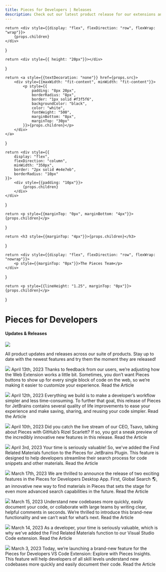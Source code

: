 ```yaml
---
title: Pieces for Developers | Releases
description: Check out our latest product release for our extensions and plugins and learn how to use never before seen features.
---
```



    return <div style={{display: "flex", flexDirection: "row", flexWrap: "wrap"}}>
        {props.children}
    </div>
}

    return <div style={{ height: "20px"}}></div>
}

    return <a style={{textDecoration: "none"}} href={props.src}>
        <div style={{maxWidth: "fit-content", minWidth: "fit-content"}}>
            <p style={{
                padding: "8px 20px",
                borderRadius: "8px",
                border: "1px solid #f3f5f6",
                backgroundColor: "black",
                color: "white",
                fontWeight: "500",
                marginBottom: "8px",
                marginTop: "30px"
            }}>{props.children}</p>
        </div>
    </a>
}

    return <div style={{
        display: "flex",
        flexDirection: "column",
        minWidth: "350px",
        border: "2px solid #e4e7eb",
        borderRadius: "10px"
    }}>
        <div style={{padding: "10px"}}>
            {props.children}
        </div>
    </div>
}

    return <p style={{marginTop: "0px", marginBottom: "4px"}}>{props.children}</p>
}

    return <h3 style={{marginTop: "4px"}}>{props.children}</h3>
}

    return <div style={{display: "flex", flexDirection: "row", flexWrap: "nowrap"}}>
        <p style={{marginTop: "0px"}}>The Pieces Team</p>
    </div>
}

    return <p style={{lineHeight: "1.25", marginTop: "0px"}}>{props.children}</p>
}


# Pieces for Developers
#### Updates & Releases

![](/assets/updates/updates_header_lm.png)

All product updates and releases across our suite of products. Stay up to date with the newest features and try them the moment they are released!

<MainContainer>
    <Card>
        <Image src="https://assets.website-files.com/6143afec68f555387049efb3/643846ec4fd1146c83718fa6_group-1031_0eccbb1cb6543ef63eebf653f2fe77b8_2000.jpeg" />
        <Date>April 13th, 2023</Date>
        <Title>Pieces Web Extension 2.6.0: Enable/Disable Pieces Buttons by Default</Title>
        <Author></Author>
        <Snip>Thanks to feedback from our users, we’re adjusting how the Web Extension works a little bit. Sometimes,
            you don’t want Pieces buttons to show up for every single block of code on the web, so we’re making it
            easier to customize your experience.</Snip>
        <ClickThrough src="/updates/pieces-web-extension-adjust-default-settings">Read the Article</ClickThrough>
    </Card>
</MainContainer>

<Spacer></Spacer>

<MainContainer>
    <Card>
        <Image src="https://assets.website-files.com/6143afec68f555387049efb3/643857959a416543cdfb083a_jetbrains-520_508e9b051078e1819b714f7448b19afd_2000.jpeg" />
        <Date>April 12th, 2023</Date>
        <Title>Pieces for JetBrains 5.2.0: Enhanced Snippet List, Snippet Preview, Bug Fixes, and More</Title>
        <Author></Author>
        <Snip>Everything we build is to make a developer’s workflow simpler and less time-consuming. To further that
            goal, this release of Pieces for JetBrains contains several quality of life improvements to ease your
            experience and make saving, sharing, and reusing your code simpler.</Snip>
        <ClickThrough src="/updates/pieces-jetbrains-snippet-preview-list">Read the Article</ClickThrough>
    </Card>
</MainContainer>

<Spacer></Spacer>

<MainContainer>
    <Card>
        <Image src="https://assets.website-files.com/6143afec68f555387049efb3/643446cba4c1c94d3c1e1849_edit-mode-update_f7758f6615179dec8d022f3b25641a35_2000.jpeg" />
        <Date>April 10th, 2023</Date>
        <Title>Pieces for Developers 1.13.0 and Pieces OS 4.2.1: Dropping in Even More AI 🤖 Transformations, Describe to
            Generate, and WAY More</Title>
        <Author></Author>
        <Snip>Did you catch the live stream of our CEO, Tsavo, talking about Pieces with GitHub’s Rizel Scarlett? If so,
            you got a sneak preview of the incredibly innovative new features in this release.</Snip>
        <ClickThrough src="/updates/pieces-developers-ai-transformations">Read the Article</ClickThrough>
    </Card>
</MainContainer>

<Spacer></Spacer>

<MainContainer>
    <Card>
        <Image src="https://assets.website-files.com/6143afec68f555387049efb3/642b1c5c6aefa22554f6da56_jetbrains-510_cf49d1c72891c78f033c947a47cdeeba_2000.jpeg" />
        <Date>April 3rd, 2023</Date>
        <Title>JetBrains 5.1.0: Discover Related Materials in Pieces 🧩</Title>
        <Author></Author>
        <Snip>Your time is seriously valuable! So, we've added the Find Related Materials function to the Pieces for
            JetBrains Plugin. This feature is designed to help developers streamline their search process for code
            snippets and other materials. </Snip>
        <ClickThrough src="/updates/pieces-jetbrains-related-materials">Read the Article</ClickThrough>
    </Card>
</MainContainer>

<Spacer></Spacer>

<MainContainer>
    <Card>
        <Image src="https://assets.website-files.com/6143afec68f555387049efb3/64146cbada956bcd48966cad_pfd-1120_82585e8e7c8d35c972d2e8cce51a30b2_2000.jpeg" />
        <Date>March 17th, 2023</Date>
        <Title>Pieces for Developers 1.12.0 & Pieces OS 4.1.0: Global Search, A Faster Way to Find Developer
            Materials </Title>
        <Author></Author>
        <Snip>We are thrilled to announce the release of two exciting features in the Pieces for Developers Desktop App.
            First, Global Search 🌎, an innovative new way to find materials in Pieces that sets the stage for even more
            advanced search capabilities in the future. </Snip>
        <ClickThrough src="/updates/pieces-desktop-app-os-global-search">Read the Article</ClickThrough>
    </Card>
</MainContainer>

<Spacer></Spacer>

<MainContainer>
    <Card>
        <Image src="https://assets.website-files.com/6143afec68f555387049efb3/6410ea2bd8348c2e1a7dad37_pieces-insights_4809bd660a1af4bc77b419bb639ff10a_2000.jpeg" />
        <Date>March 15, 2023</Date>
        <Title>Pieces Web Extension 2.6.0: Enable/Disable Pieces Buttons by Default</Title>
        <Author></Author>
        <Snip>Understand new codebases more quickly, easily document your code, or collaborate with large teams by
            writing clear, helpful comments in seconds. We’re thrilled to introduce this brand-new functionality and we
            can’t wait for what’s next.</Snip>
        <ClickThrough src="/updates/pieces-jetbrains-explore-materials">Read the Article</ClickThrough>
    </Card>
</MainContainer>

<Spacer></Spacer>

<MainContainer>
    <Card>
        <Image src="https://assets.website-files.com/6143afec68f555387049efb3/6400cf1ead44505da0f74d3c_vs-code-050_e365a1e7f403146e054362c60ce8d7cf_2000.jpeg" />
        <Date>March 14, 2023</Date>
        <Title>Pieces for VS Code 0.6.0: Select Some Code. Find Related Materials. ✨</Title>
        <Author></Author>
        <Snip>As a developer, your time is seriously valuable, which is why we've added the Find Related Materials
            function to our Visual Studio Code extension. </Snip>
        <ClickThrough src="/updates/pieces-vs-code-related-materials">Read the Article</ClickThrough>
    </Card>
</MainContainer>

<Spacer></Spacer>

<MainContainer>
    <Card>
        <Image src="https://assets.website-files.com/6143afec68f555387049efb3/6400cf1ead44505da0f74d3c_vs-code-050_e365a1e7f403146e054362c60ce8d7cf_2000.jpeg" />
        <Date>March 3, 2023</Date>
        <Title>Pieces for VS Code 0.5.0: Introducing Explore with Pieces Insights 👀</Title>
        <Author></Author>
        <Snip>Today, we’re launching a brand-new feature for the Pieces for Developers VS Code Extension: Explore with
            Pieces Insights. This feature will help developers of all skill levels understand new codebases more
            quickly and easily document their code.</Snip>
        <ClickThrough src="/updates/pieces-vs-code-explore-insights">Read the Article</ClickThrough>
    </Card>
</MainContainer>

